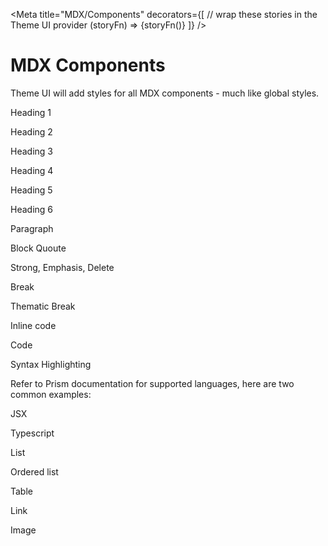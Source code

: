 







<Meta
  title="MDX/Components"
  decorators={[
    // wrap these stories in the Theme UI provider
    (storyFn) => <ThemeUIRenderer>{storyFn()}</ThemeUIRenderer>
  ]}
/>

# MDX Components

Theme UI will add styles for all MDX components - much like global styles.

<Subheading>Heading 1</Subheading>

<Preview>
  <Story name="Heading 1">
    <MDXHeading1/>
  </Story>
</Preview>

<Subheading>Heading 2</Subheading>

<Preview>
  <Story name="Heading 2">
    <MDXHeading2/>
  </Story>
</Preview>

<Subheading>Heading 3</Subheading>

<Preview>
  <Story name="Heading 3">
    <MDXHeading3/>
  </Story>
</Preview>

<Subheading>Heading 4</Subheading>

<Preview>
  <Story name="Heading 4">
    <MDXHeading4/>
  </Story>
</Preview>

<Subheading>Heading 5</Subheading>

<Preview>
  <Story name="Heading 5">
    <MDXHeading5/>
  </Story>
</Preview>

<Subheading>Heading 6</Subheading>

<Preview>
  <Story name="Heading 6">
    <MDXHeading6/>
  </Story>
</Preview>

<Subheading>Paragraph</Subheading>

<Preview>
  <Story name="Paragraph">
    <MDXParagraph/>
  </Story>
</Preview>

<Subheading>Block Quoute</Subheading>

<Preview>
  <Story name="Block Quote">
    <MDXBlockQuote/>
  </Story>
</Preview>

<Subheading>Strong, Emphasis, Delete</Subheading>

<Preview>
  <Story name="Strong">
    <MDXStrong/>
  </Story>
  <Story name="Emphasis">
    <MDXEmphasis/>
  </Story>
  <Story name="Delete">
    <MDXDelete/>
  </Story>
</Preview>

<Subheading>Break</Subheading>

<Preview>
  <Story name="Break">
    <MDXBreak/>
  </Story>
</Preview>

<Subheading>Thematic Break</Subheading>

<Preview>
  <Story name="Thematic Break">
    <MDXThematicBreak/>
  </Story>
</Preview>

<Subheading>Inline code</Subheading>

<Preview>
  <Story name="Inline code">
    <MDXInlineCode/>
  </Story>
</Preview>

<Subheading>Code</Subheading>

<Preview>
  <Story name="Code">
    <MDXCode/>
  </Story>
</Preview>

<Subheading>Syntax Highlighting</Subheading>

Refer to Prism documentation for supported languages, here are two common examples:

<Subheading>JSX</Subheading>

<Preview>
  <Story name="Code - JSX">
    <MDXCodeJSX/>
  </Story>
</Preview>

<Subheading>Typescript</Subheading>

<Preview>
  <Story name="Code - Typescript">
    <MDXCodeTS/>
  </Story>
</Preview>

<Subheading>List</Subheading>

<Preview>
  <Story name="List">
    <MDXList/>
  </Story>
</Preview>

<Subheading>Ordered list</Subheading>

<Preview>
  <Story name="Ordered list">
    <MDXOrderedList/>
  </Story>
</Preview>

<Subheading>Table</Subheading>

<Preview>
  <Story name="Table">
    <MDXTable/>
  </Story>
</Preview>

<Subheading>Link</Subheading>

<Preview>
  <Story name="Link">
    <MDXLink/>
  </Story>
</Preview>

<Subheading>Image</Subheading>

<Preview>
  <Story name="Image">
    <MDXImage/>
  </Story>
</Preview>
